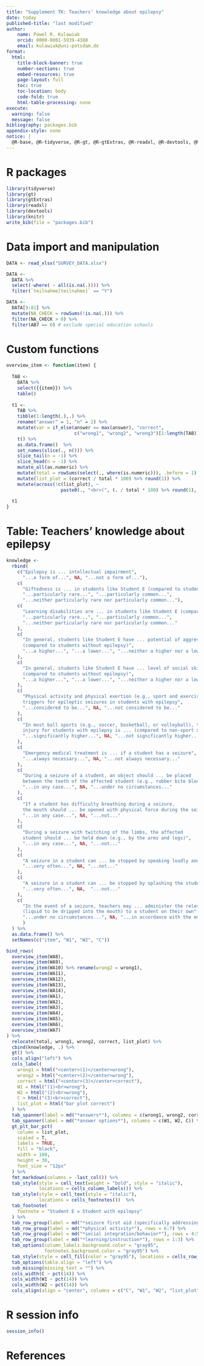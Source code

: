 ---
title: "Supplement TK: Teachers’ knowledge about epilepsy"
date: today
published-title: "last modified"
author:
    name: Pawel R. Kulawiak
    orcid: 0000-0001-5939-4380
    email: kulawiak@uni-potsdam.de
format:
  html:
    title-block-banner: true
    number-sections: true
    embed-resources: true
    page-layout: full
    toc: true
    toc-location: body
    code-fold: true
    html-table-processing: none
execute: 
  warning: false
  message: false
bibliography: packages.bib
appendix-style: none
notice: |
  @R-base, @R-tidyverse, @R-gt, @R-gtExtras, @R-readxl, @R-devtools, @R-knitr
---

# R packages

```{r}
library(tidyverse)
library(gt)
library(gtExtras)
library(readxl)
library(devtools)
library(knitr)
write_bib(file = "packages.bib")
```

# Data import and manipulation

```{r}
DATA <- read_xlsx("SURVEY_DATA.xlsx")

DATA <-
  DATA %>%
  select(-where( ~ all(is.na(.)))) %>%
  filter(`teilnahme[teilnahme]` == "Y")

DATA <-
  DATA[9:81] %>%
  mutate(NA_CHECK = rowSums(!is.na(.))) %>%
  filter(NA_CHECK > 0) %>%
  filter(AB7 == 0) # exclude special education schools
```

# Custom functions

```{r}
overview_item <- function(item) {
  
  TAB <-
    DATA %>%
    select({{item}}) %>%
    table()
  
  t1 <-
    TAB %>% 
    tibble(1:length(.),.) %>%
    rename("answer" = 1, "n" = 2) %>% 
    mutate(var = if_else(answer == max(answer), "correct",
                         c("wrong1", "wrong2", "wrong3")[1:length(TAB)])) %>%
    t() %>% 
    as.data.frame()  %>%
    set_names(slice(., n())) %>% 
    slice_tail(n = -1) %>% 
    slice_head(n = -1) %>%
    mutate_all(as.numeric) %>%
    mutate(total = rowSums(select(., where(is.numeric))), .before = 1) %>%
    mutate(list_plot = (correct / total * 100) %>% round(1)) %>%
    mutate(across(!c(list_plot), ~
                    paste0(., "<br>(", (. / total * 100) %>% round(1), "%)"), .names = "{.col}"))
  
  t1 
}
```


# Table: Teachers’ knowledge about epilepsy

```{r}

knowledge <-
  rbind(
    c("Epilepsy is ... intellectual impairment",
      "...a form of...", NA, "...not a form of..."),
    c(
      "Giftedness is ... in students like Student E (compared to students without epilepsy)",
      "...particularly rare...", "...particularly common...",
      "...neither particularly rare nor particularly common..."),
    c(
      "Learning disabilities are ... in students like Student E (compared to students without epilepsy)",
      "...particularly rare...", "...particularly common...",
      "...neither particularly rare nor particularly common..."
    ),
    c(
      "In general, students like Student E have ... potential of aggression
      (compared to students without epilepsy)",
      "...a higher...", "...a lower...", "...neither a higher nor a lower..."
    ),
    c(
      "In general, students like Student E have ... level of social skills
      (compared to students without epilepsy)",
      "...a higher...", "...a lower...", "...neither a higher nor a lower..."
    ),
    c(
      "Physical activity and physical exertion (e.g., sport and exercise) are ... major
      triggers for epileptic seizures in students with epilepsy",
      "...considered to be...", NA, "...not considered to be..."
    ),
    c(
      "In most ball sports (e.g., soccer, basketball, or volleyball), the risk of
      injury for students with epilepsy is ... (compared to non-sport activities)",
      "...significantly higher...", NA, "...not significantly higher..."
    ),
    c(
      "Emergency medical treatment is ... if a student has a seizure",
      "...always necessary...", NA, "...not always necessary..."
    ),
    c(
      "During a seizure of a student, an object should ... be placed
      between the teeth of the affected student (e.g., rubber bite block)",
      "...in any case...", NA, "...under no circumstances..."
    ), 
    c(
      "If a student has difficulty breathing during a seizure,
      the mouth should ... be opened with physical force during the seizure",
      "...in any case...", NA, "...not..."
    ),
    c(
      "During a seizure with twitching of the limbs, the affected
      student should ... be held down (e.g., by the arms and legs)",
      "...in any case...", NA, "...not..."
    ),
    c(
      "A seizure in a student can ... be stopped by speaking loudly and shaking the student awake",
      "...very often...", NA, "...not..."
    ),
    c(
      "A seizure in a student can ... be stopped by splashing the student with cool water",
      "...very often...", NA,  "...not..."
    ),
    c(
      "In the event of a seizure, teachers may ... administer the relevant emergency medication
      (liquid to be dripped into the mouth) to a student on their own",
      "...under no circumstances...", NA, "...in accordance with the emergency plan..."
      )
  ) %>%
  as.data.frame() %>%
  setNames(c("item", "W1", "W2", "C"))
```


```{r}
bind_rows(
  overview_item(WA8),
  overview_item(WA9),
  overview_item(WA10) %>% rename(wrong2 = wrong1),
  overview_item(WA11),
  overview_item(WA12),
  overview_item(WA13),
  overview_item(WA14),
  overview_item(WA1),
  overview_item(WA2),
  overview_item(WA3),
  overview_item(WA4),
  overview_item(WA5),
  overview_item(WA6),
  overview_item(WA7)
) %>%
  relocate(total, wrong1, wrong2, correct, list_plot) %>%
  cbind(knowledge, .) %>% 
  gt() %>%
  cols_align("left") %>%
  cols_label(
    wrong1 = html("<center>(1)</center>wrong"),
    wrong2 = html("<center>(2)</center>wrong"),
    correct = html("<center>(3)</center>correct"),
    W1 = html("(1)<br>wrong"),
    W2 = html("(2)<br>wrong"),
    C = html("(3)<br>correct"),
    list_plot = html("bar plot correct")
  ) %>%
  tab_spanner(label = md("*answers*"), columns = c(wrong1, wrong2, correct)) %>%
  tab_spanner(label = md("*answer options*"), columns = c(W1, W2, C)) %>%
  gt_plt_bar_pct(
    column = list_plot,
    scaled = T,
    labels = TRUE,
    fill = "black",
    width = 100,
    height = 30,
    font_size = "12px"
  ) %>%
  fmt_markdown(columns = -last_col()) %>% 
  tab_style(style = cell_text(weight = "bold", style = "italic"),
            locations = cells_column_labels()) %>%
  tab_style(style = cell_text(style = "italic"),
            locations = cells_footnotes())  %>%
  tab_footnote(
    footnote = "Student E = Student with epilepsy"
  ) %>%
  tab_row_group(label = md("*seizure first aid (specifically addressing tonic-clonic seizures)*"), rows = 8:14) %>%
  tab_row_group(label = md("*physical activity*"), rows = 6:7) %>%
  tab_row_group(label = md("*social integration/behavior*"), rows = 4:5) %>%
  tab_row_group(label = md("*learning/instruction*"), rows = 1:3) %>%
  tab_options(column_labels.background.color = "gray95",
              footnotes.background.color = "gray95") %>%
  tab_style(style = cell_fill(color = "gray95"), locations = cells_row_groups(groups = everything())) %>%
  tab_options(table.align = "left") %>%
  sub_missing(missing_text = "") %>%
  cols_width(C ~ pct(14)) %>%
  cols_width(W1 ~ pct(14)) %>%
  cols_width(W2 ~ pct(14)) %>%
  cols_align(align = "center", columns = c("C", "W1", "W2", "list_plot"))
```


# R session info

```{r collapse=TRUE}
session_info()
```

# References
